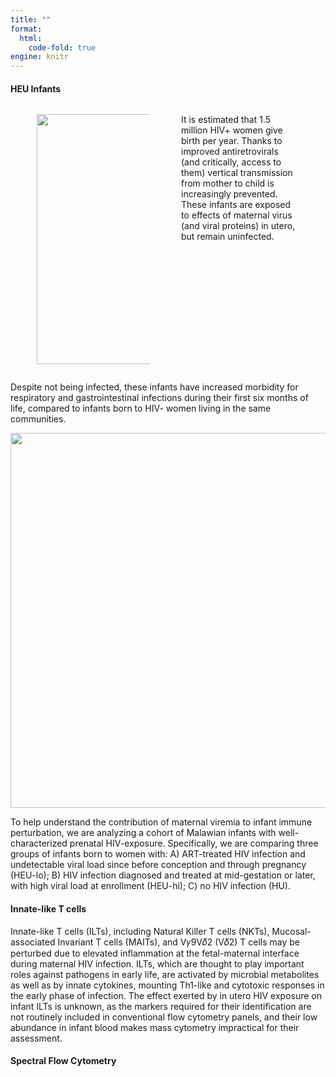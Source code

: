 ```yaml
---
title: ""
format: 
  html: 
    code-fold: true
engine: knitr
---
```

#### HEU Infants

:::: columns
::: {.column width="5%"}
:::

::: {.column width="43%"}
![](images/HEUInfants.png){width="400"}
:::

::: {.column width="2%"}
:::

::: {.column width="45%"}
::: {style="float: left"}
It is estimated that 1.5 million HIV+ women give birth per year. Thanks to improved antiretrovirals (and critically, access to them) vertical transmission from mother to child is increasingly prevented. These infants are exposed to effects of maternal virus (and viral proteins) in utero, but remain uninfected.
:::
:::

::: {.column width="5%"}
:::

::::

Despite not being infected, these infants have increased morbidity for respiratory and gastrointestinal infections during their first six months of life, compared to infants born to HIV- women living in the same communities.

![](images/MalawiHEUCohort.png){width="600"}

To help understand the contribution of maternal viremia to infant immune perturbation, we are analyzing a cohort of Malawian infants with well-characterized prenatal HIV-exposure. Specifically, we are comparing three groups of infants born to women with: A) ART-treated HIV infection and undetectable viral load since before conception and through pregnancy (HEU-lo); B) HIV infection diagnosed and treated at mid-gestation or later, with high viral load at enrollment (HEU-hi); C) no HIV infection (HU).

#### Innate-like T cells

Innate-like T cells (ILTs), including Natural Killer T cells (NKTs), Mucosal-associated Invariant T cells (MAITs), and V𝛾9V𝛿2 (V𝛿2) T cells may be perturbed due to elevated inflammation at the fetal-maternal interface during maternal HIV infection. ILTs, which are thought to play important roles against pathogens in early life, are activated by microbial metabolites as well as by innate cytokines, mounting Th1-like and cytotoxic responses in the early phase of infection. The effect exerted by in utero HIV exposure on infant ILTs is unknown, as the markers required for their identification are not routinely included in conventional flow cytometry panels, and their low abundance in infant blood makes mass cytometry impractical for their assessment.

#### Spectral Flow Cytometry
